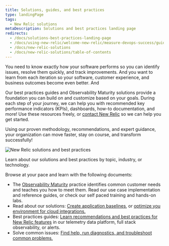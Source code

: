 ```yaml
---
title: Solutions, guides, and best practices
type: landingPage
tags:
  - New Relic solutions
metaDescription: Solutions and best practices landing page
redirects:
  - /docs/solutions-best-practices-landing-page
  - /docs/using-new-relic/welcome-new-relic/measure-devops-success/guide-measuring-devops-success
  - /docs/new-relic-solutions
  - /docs/new-relic-solutions/table-of-contents
---
```


You need to know exactly how your software performs so you can identify issues, resolve them quickly, and track improvements. And you want to learn from each iteration so your software, customer experience, and business outcomes become even better. And 

Our best practices guides and Observability Maturity solutions provide a foundation you can build on and customize based on your goals. During each step of your journey, we can help you with recommended key performance indicators (KPIs), dashboards, how-to documentation, and more! Use these resources freely, or [contact New Relic](https://newrelic.com/contact-sales) so we can help you get started.

Using our proven methodology, recommendations, and expert guidance, your organization can move faster, stay on course, and transform successfully!

![New Relic solutions and best practices](./images/nr_solutions.png "New Relic solutions and best practices")

<figcaption>
  Learn about our solutions and best practices by topic, industry, or technology.
</figcaption>

Browse at your pace and learn with the following documents:

* The [Observability Maturity](/docs/new-relic-solutions/observability-maturity/introduction) practice identifies common customer needs and teaches you how to meet them. Read our use case implementation and reference guides, or check our self paced training and hands-on labs.
* Read about our solutions: [Create application baselines](/docs/new-relic-solutions/new-relic-solutions/create-application-baselines), or [optimize you environment for cloud integrations.](/docs/new-relic-solutions/new-relic-solutions/optimize-cloud-architecture-spend-continuously-improve-your-modern-cloud-environment)
* Best practices guides: [Learn recommendations and best practices for New Relic features](/docs/new-relic-solutions/best-practices-guides) in our telemetry data platform, full stack observability, or alerts.
* Solve common issues: [Find help, run diagnostics, and troubleshoot common problems.](/docs/new-relic-solutions/solve-common-issues/find-help-use-support-portal)
